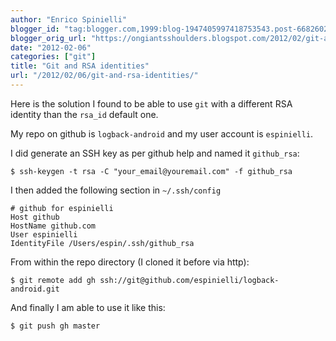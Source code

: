 ```yaml
---
author: "Enrico Spinielli"
blogger_id: "tag:blogger.com,1999:blog-1947405997418753543.post-668260247104145680"
blogger_orig_url: "https://ongiantsshoulders.blogspot.com/2012/02/git-and-rsa-identities.html"
date: "2012-02-06"
categories: ["git"]
title: "Git and RSA identities"
url: "/2012/02/06/git-and-rsa-identities/"
---
```


Here is the solution I found to be able to use `git` with a different RSA identity than the `rsa_id`
default one.

My repo on github is `logback-android` and my user account is `espinielli`.

I did generate an SSH key as per github help and named it `github_rsa`:

```
$ ssh-keygen -t rsa -C "your_email@youremail.com" -f github_rsa
```

I then added the following section in `~/.ssh/config`

```
# github for espinielli
Host github
HostName github.com
User espinielli
IdentityFile /Users/espin/.ssh/github_rsa
```

From within the repo directory (I cloned it before via http):

```
$ git remote add gh ssh://git@github.com/espinielli/logback-android.git
```

And finally I am able to use it like this:

```
$ git push gh master
```